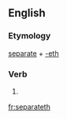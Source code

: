 ==English==

===Etymology===
[[separate]] + [[-eth]]

===Verb===
{{en-verb form}}

# {{archaic third-person singular of|separate}}

[[fr:separateth]]